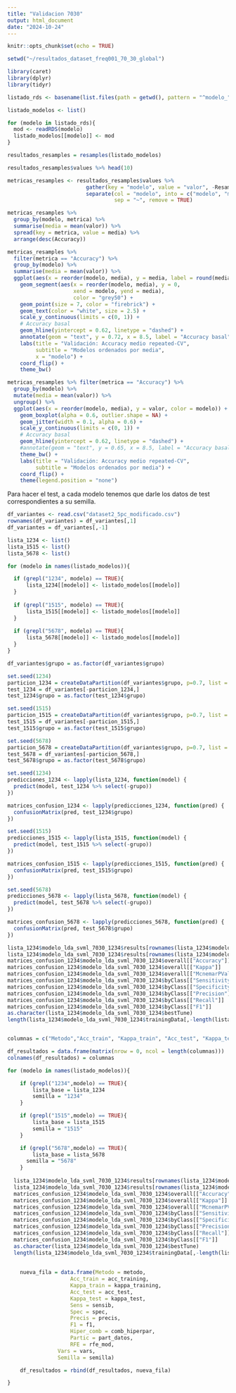 ```yaml
---
title: "Validacion 7030"
output: html_document
date: "2024-10-24"
---
```


```r
knitr::opts_chunk$set(echo = TRUE)
```

```r
setwd("~/resultados_dataset_freq001_70_30_global")

library(caret)
library(dplyr)
library(tidyr)
```

```r
listado_rds <- basename(list.files(path = getwd(), pattern = "^modelo_", full.names = TRUE))

listado_modelos <- list()

for (modelo in listado_rds){
  mod <- readRDS(modelo)
  listado_modelos[[modelo]] <- mod  
}
```

```r
resultados_resamples = resamples(listado_modelos)
```

```r
resultados_resamples$values %>% head(10)
```

```r
metricas_resamples <- resultados_resamples$values %>%
                         gather(key = "modelo", value = "valor", -Resample) %>%
                         separate(col = "modelo", into = c("modelo", "metrica"),
                                  sep = "~", remove = TRUE)

metricas_resamples %>% 
  group_by(modelo, metrica) %>% 
  summarise(media = mean(valor)) %>%
  spread(key = metrica, value = media) %>%
  arrange(desc(Accuracy))
```

```r
metricas_resamples %>%
  filter(metrica == "Accuracy") %>%
  group_by(modelo) %>% 
  summarise(media = mean(valor)) %>%
  ggplot(aes(x = reorder(modelo, media), y = media, label = round(media, 2))) +
    geom_segment(aes(x = reorder(modelo, media), y = 0,
                     xend = modelo, yend = media),
                     color = "grey50") +
    geom_point(size = 7, color = "firebrick") +
    geom_text(color = "white", size = 2.5) +
    scale_y_continuous(limits = c(0, 1)) +
    # Accuracy basal
    geom_hline(yintercept = 0.62, linetype = "dashed") +
    annotate(geom = "text", y = 0.72, x = 8.5, label = "Accuracy basal") +
    labs(title = "Validación: Accuracy medio repeated-CV",
         subtitle = "Modelos ordenados por media",
         x = "modelo") +
    coord_flip() +
    theme_bw()
```

```r
metricas_resamples %>% filter(metrica == "Accuracy") %>%
  group_by(modelo) %>% 
  mutate(media = mean(valor)) %>%
  ungroup() %>%
  ggplot(aes(x = reorder(modelo, media), y = valor, color = modelo)) +
    geom_boxplot(alpha = 0.6, outlier.shape = NA) +
    geom_jitter(width = 0.1, alpha = 0.6) +
    scale_y_continuous(limits = c(0, 1)) +
    # Accuracy basal
    geom_hline(yintercept = 0.62, linetype = "dashed") +
    #annotate(geom = "text", y = 0.65, x = 8.5, label = "Accuracy basal") +
    theme_bw() +
    labs(title = "Validación: Accuracy medio repeated-CV",
         subtitle = "Modelos ordenados por media") +
    coord_flip() +
    theme(legend.position = "none")
```


Para hacer el test, a cada modelo tenemos que darle los datos de test correspondientes a su semilla.

```r
df_variantes <- read.csv("dataset2_5pc_modificado.csv")
rownames(df_variantes) = df_variantes[,1]
df_variantes = df_variantes[,-1]
```

```r

lista_1234 <- list()
lista_1515 <- list()
lista_5678 <- list()

for (modelo in names(listado_modelos)){

  if (grepl("1234", modelo) == TRUE){
      lista_1234[[modelo]] <- listado_modelos[[modelo]]
  }
  
  if (grepl("1515", modelo) == TRUE){
      lista_1515[[modelo]] <- listado_modelos[[modelo]]
  }
  
  if (grepl("5678", modelo) == TRUE){
      lista_5678[[modelo]] <- listado_modelos[[modelo]]
  }
}
```


```r
df_variantes$grupo = as.factor(df_variantes$grupo)

set.seed(1234)
particion_1234 = createDataPartition(df_variantes$grupo, p=0.7, list = FALSE)
test_1234 = df_variantes[-particion_1234,]
test_1234$grupo = as.factor(test_1234$grupo)

set.seed(1515)
particion_1515 = createDataPartition(df_variantes$grupo, p=0.7, list = FALSE)
test_1515 = df_variantes[-particion_1515,]
test_1515$grupo = as.factor(test_1515$grupo)

set.seed(5678)
particion_5678 = createDataPartition(df_variantes$grupo, p=0.7, list = FALSE)
test_5678 = df_variantes[-particion_5678,]
test_5678$grupo = as.factor(test_5678$grupo)
```

```r
set.seed(1234)
predicciones_1234 <- lapply(lista_1234, function(model) {
  predict(model, test_1234 %>% select(-grupo))
})

matrices_confusion_1234 <- lapply(predicciones_1234, function(pred) {
  confusionMatrix(pred, test_1234$grupo)
})

set.seed(1515)
predicciones_1515 <- lapply(lista_1515, function(model) {
  predict(model, test_1515 %>% select(-grupo))
})

matrices_confusion_1515 <- lapply(predicciones_1515, function(pred) {
  confusionMatrix(pred, test_1515$grupo)
})

set.seed(5678)
predicciones_5678 <- lapply(lista_5678, function(model) {
  predict(model, test_5678 %>% select(-grupo))
})

matrices_confusion_5678 <- lapply(predicciones_5678, function(pred) {
  confusionMatrix(pred, test_5678$grupo)
})
```


```r
lista_1234$modelo_lda_svml_7030_1234$results[rownames(lista_1234$modelo_lda_svml_7030_1234$bestTune) == rownames(lista_1234$modelo_lda_svml_7030_1234$results),][["Accuracy"]]
lista_1234$modelo_lda_svml_7030_1234$results[rownames(lista_1234$modelo_lda_svml_7030_1234$bestTune) == rownames(lista_1234$modelo_lda_svml_7030_1234$results),][["Kappa"]]
matrices_confusion_1234$modelo_lda_svml_7030_1234$overall[["Accuracy"]]
matrices_confusion_1234$modelo_lda_svml_7030_1234$overall[["Kappa"]]
matrices_confusion_1234$modelo_lda_svml_7030_1234$overall[["McnemarPValue"]]
matrices_confusion_1234$modelo_lda_svml_7030_1234$byClass[["Sensitivity"]]
matrices_confusion_1234$modelo_lda_svml_7030_1234$byClass[["Specificity"]]
matrices_confusion_1234$modelo_lda_svml_7030_1234$byClass[["Precision"]]
matrices_confusion_1234$modelo_lda_svml_7030_1234$byClass[["Recall"]]
matrices_confusion_1234$modelo_lda_svml_7030_1234$byClass[["F1"]]
as.character(lista_1234$modelo_lda_svml_7030_1234$bestTune)
length(lista_1234$modelo_lda_svml_7030_1234$trainingData[,-length(lista_1234$modelo_lda_svml_7030_1234$trainingData)])



```

```r
columnas = c("Metodo","Acc_train", "Kappa_train", "Acc_test", "Kappa_test", "Sens", "Spec", "Precis","Recall","F1", "Hiper_comb", "Vars", "RFE","Semilla")

df_resultados = data.frame(matrix(nrow = 0, ncol = length(columnas)))
colnames(df_resultados) = columnas

for (modelo in names(listado_modelos)){

	if (grepl("1234",modelo) == TRUE){
		lista_base = lista_1234
		semilla = "1234"
	}

	if (grepl("1515",modelo) == TRUE){
		lista_base = lista_1515
		semilla = "1515"
	}

	if (grepl("5678",modelo) == TRUE){
		lista_base = lista_5678
	  semilla = "5678"
	}
	
  lista_1234$modelo_lda_svml_7030_1234$results[rownames(lista_1234$modelo_lda_svml_7030_1234$bestTune) == rownames(lista_1234$modelo_lda_svml_7030_1234$results),][["Accuracy"]]
  lista_1234$modelo_lda_svml_7030_1234$results[rownames(lista_1234$modelo_lda_svml_7030_1234$bestTune) == rownames(lista_1234$modelo_lda_svml_7030_1234$results),][["Kappa"]]
  matrices_confusion_1234$modelo_lda_svml_7030_1234$overall[["Accuracy"]]
  matrices_confusion_1234$modelo_lda_svml_7030_1234$overall[["Kappa"]]
  matrices_confusion_1234$modelo_lda_svml_7030_1234$overall[["McnemarPValue"]]
  matrices_confusion_1234$modelo_lda_svml_7030_1234$byClass[["Sensitivity"]]
  matrices_confusion_1234$modelo_lda_svml_7030_1234$byClass[["Specificity"]]
  matrices_confusion_1234$modelo_lda_svml_7030_1234$byClass[["Precision"]]
  matrices_confusion_1234$modelo_lda_svml_7030_1234$byClass[["Recall"]]
  matrices_confusion_1234$modelo_lda_svml_7030_1234$byClass[["F1"]]
  as.character(lista_1234$modelo_lda_svml_7030_1234$bestTune)
  length(lista_1234$modelo_lda_svml_7030_1234$trainingData[,-length(lista_1234$modelo_lda_svml_7030_1234$trainingData)])
  	
	
	nueva_fila = data.frame(Metodo = metodo,
			        Acc_train = acc_training, 
			        Kappa_train = kappa_training, 
			        Acc_test = acc_test,
			        Kappa_test = kappa_test,
			        Sens = sensib, 
			        Spec = spec, 
			        Precis = precis,
			        F1 = f1, 
			        Hiper_comb = comb_hiperpar, 
			        Partic = part_datos,
			        RFE = rfe_mod,
				Vars = vars,
				Semilla = semilla)

	df_resultados = rbind(df_resultados, nueva_fila)

}	
```













